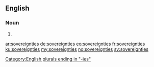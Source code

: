 ==English==

===Noun===
{{head|en|plural}}

# {{plural of|sovereignty|lang=en|nocat=1}}

[[Category:English plurals ending in "-ies"]]

[[ar:sovereignties]]
[[de:sovereignties]]
[[eo:sovereignties]]
[[fr:sovereignties]]
[[ku:sovereignties]]
[[my:sovereignties]]
[[no:sovereignties]]
[[sv:sovereignties]]